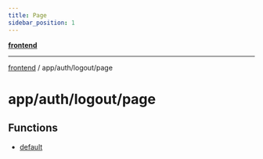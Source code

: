 ```yaml
---
title: Page
sidebar_position: 1
---
```


[**frontend**](./page/../../../..)

***

[frontend](./page/../../../..) / app/auth/logout/page

# app/auth/logout/page

## Functions

- [default](./page/functions/default)
